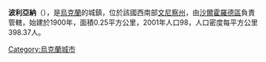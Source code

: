 {{coord|48|44|18|N|28|6|31|E|scale:30000|display=title}}

'''波利亞納'''（{{lang-uk|Поляна}}），是[[烏克蘭|烏克蘭]]的城鎮，位於該國西南部[[文尼察州|文尼察州]]，由[[沙爾霍羅德區|沙爾霍羅德區]]負責管轄，始建於1900年，面積0.25平方公里，2001年人口98，人口密度每平方公里398.37人。

{{Ukraine-geo-stub}}
[[Category:烏克蘭城市|Category:烏克蘭城市]]